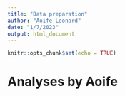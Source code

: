 ```yaml
---
title: "Data preparation"
author: "Aoife Leonard"
date: "1/7/2023"
output: html_document
---
```


```r
knitr::opts_chunk$set(echo = TRUE)
```

# Analyses by Aoife
